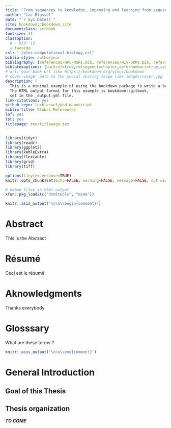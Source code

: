 ```yaml
--- 
title: "From sequences to knowledge, improving and learning from sequence alignments."
author: "Luc Blassel"
date: "`r Sys.Date()`"
site: bookdown::bookdown_site
documentclass: scrbook
fontsize: 11
classoption:
  # - DIV: 12
  - twoside
csl: "./plos-computational-biology.csl"
biblio-style: authoryear
bibliography: [references/HPC-MSRs.bib, references/HIV-DRMs.bib, references/Sequence-Data.bib]
biblatexoptions: [backref=true,refsegment=chapter,defernumbers=true,sorting=nyt]
# url: your book url like https://bookdown.org/yihui/bookdown
# cover-image: path to the social sharing image like images/cover.jpg
description: |
  This is a minimal example of using the bookdown package to write a book.
  The HTML output format for this example is bookdown::gitbook,
  set in the _output.yml file.
link-citations: yes
github-repo: lucblassel/phd-manuscript
biblio-title: Global References
lof: yes
lot: yes
titlepage: tex/titlepage.tex
---
```


```r
library(tidyr)
library(readr)
library(ggplot2)
library(kableExtra)
library(flextable)
library(grid)
library(tiff)

options(tinytex.verbose=TRUE)
knitr::opts_chunk$set(echo=FALSE, warning=FALSE, message=FALSE, out.width="90%", fig.align="center", cache=TRUE)

# embed files in html output
xfun::pkg_load2(c("htmltools", "mime"))
```

\pagestyle{empty}

```r
knitr::asis_output('\n\n\\begin{comment}')
```


# Abstract {-}
This is the Abstract

# Résumé {-}
Ceci est le résumé

# Aknowledgments {-}
Thanks everybody

# Glosssary {-}
What are these terms ? 

```r
knitr::asis_output('\n\n\\end{comment}')
```

\pagestyle{fancy}
\fancyhf{}
\fancyhead[LE]{CHAPTER \thechapter} 
\fancyhead[RO]{\rightmark}
\fancyfoot[CO,CE]{\thepage}

# General Introduction {-}
## Goal of this Thesis {-}
## Thesis organization {-}
***TO COME***
